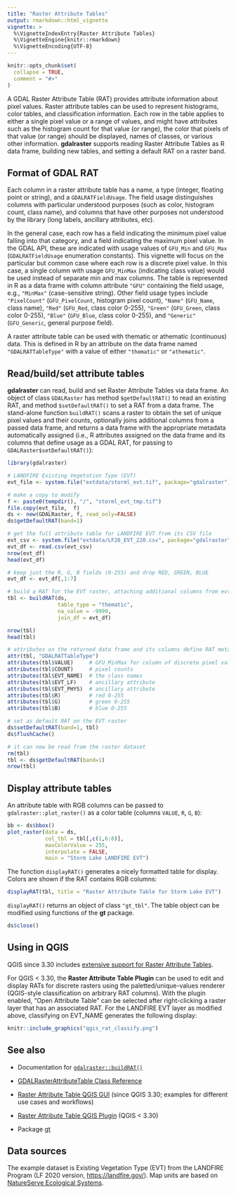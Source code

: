 ```yaml
---
title: "Raster Attribute Tables"
output: rmarkdown::html_vignette
vignette: >
  %\VignetteIndexEntry{Raster Attribute Tables}
  %\VignetteEngine{knitr::rmarkdown}
  %\VignetteEncoding{UTF-8}
---
```


```r
knitr::opts_chunk$set(
  collapse = TRUE,
  comment = "#>"
)
```

A GDAL Raster Attribute Table (RAT) provides attribute information about pixel values. Raster attribute tables can be used to represent histograms, color tables, and classification information. Each row in the table applies to either a single pixel value or a range of values, and might have attributes such as the histogram count for that value (or range), the color that pixels of that value (or range) should be displayed, names of classes, or various other information. **gdalraster** supports reading Raster Attribute Tables as R data frame, building new tables, and setting a default RAT on a raster band.

## Format of GDAL RAT

Each column in a raster attribute table has a name, a type (integer, floating point or string), and a `GDALRATFieldUsage`. The field usage distinguishes columns with particular understood purposes (such as color, histogram count, class name), and columns that have other purposes not understood by the library (long labels, ancillary attributes, etc).

In the general case, each row has a field indicating the minimum pixel value falling into that category, and a field indicating the maximum pixel value. In the GDAL API, these are indicated with usage values of `GFU_Min` and `GFU_Max` (`GDALRATFieldUsage` enumeration constants). This vignette will focus on the particular but common case where each row is a discrete pixel value. In this case, a single column with usage `GFU_MinMax` (indicating class value) would be used instead of separate min and max columns. The table is represented in R as a data frame with column attribute `"GFU"` containing the field usage, e.g., `"MinMax"` (case-sensitive string). Other field usage types include `"PixelCount"` (`GFU_PixelCount`, histogram pixel count), `"Name"` (`GFU_Name`, class name), `"Red"` (`GFU_Red`, class color 0-255), `"Green"` (`GFU_Green`, class color 0-255), `"Blue"` (`GFU_Blue`, class color 0-255), and `"Generic"` (`GFU_Generic`, general purpose field).

A raster attribute table can be used with thematic or athematic (continuous) data. This is defined in R by an attribute on the data frame named `"GDALRATTableType"` with a value of either `"thematic"` or `"athematic"`.

## Read/build/set attribute tables

**gdalraster** can read, build and set Raster Attribute Tables via data frame. An object of class `GDALRaster` has method `$getDefaultRAT()` to read an existing RAT, and method `$setDefaultRAT()` to set a RAT from a data frame. The stand-alone function `buildRAT()` scans a raster to obtain the set of unique pixel values and their counts, optionally joins additional columns from a passed data frame, and returns a data frame with the appropriate metadata automatically assigned (i.e., R attributes assigned on the data frame and its columns that define usage as a GDAL RAT, for passing to `GDALRaster$setDefaultRAT()`):

```r
library(gdalraster)

# LANDFIRE Existing Vegetation Type (EVT)
evt_file <- system.file("extdata/storml_evt.tif", package="gdalraster")

# make a copy to modify
f <- paste0(tempdir(), "/", "storml_evt_tmp.tif")
file.copy(evt_file,  f)
ds <- new(GDALRaster, f, read_only=FALSE)
ds$getDefaultRAT(band=1)

# get the full attribute table for LANDFIRE EVT from its CSV file
evt_csv <- system.file("extdata/LF20_EVT_220.csv", package="gdalraster")
evt_df <- read.csv(evt_csv)
nrow(evt_df)
head(evt_df)

# keep just the R, G, B fields (0-255) and drop RED, GREEN, BLUE
evt_df <- evt_df[,1:7]

# build a RAT for the EVT raster, attaching additional columns from evt_df
tbl <- buildRAT(ds,
                table_type = "thematic",
                na_value = -9999,
                join_df = evt_df)

nrow(tbl)
head(tbl)

# attributes on the returned data frame and its columns define RAT metadata
attr(tbl, "GDALRATTableType")
attributes(tbl$VALUE)     # GFU_MinMax for column of discrete pixel values
attributes(tbl$COUNT)     # pixel counts
attributes(tbl$EVT_NAME)  # the class names
attributes(tbl$EVT_LF)    # ancillary attribute
attributes(tbl$EVT_PHYS)  # ancillary attribute
attributes(tbl$R)         # red 0-255
attributes(tbl$G)         # green 0-255
attributes(tbl$B)         # blue 0-255

# set as default RAT on the EVT raster
ds$setDefaultRAT(band=1, tbl)
ds$flushCache()

# it can now be read from the raster dataset
rm(tbl)
tbl <- ds$getDefaultRAT(band=1)
nrow(tbl)
```

## Display attribute tables

An attribute table with RGB columns can be passed to `gdalraster::plot_raster()` as a color table (columns `VALUE`, `R`, `G`, `B`):

```r
bb <- ds$bbox()
plot_raster(data = ds,
            col_tbl = tbl[,c(1,6:8)],
            maxColorValue = 255,
            interpolate = FALSE,
            main = "Storm Lake LANDFIRE EVT")
```

The function `displayRAT()` generates a nicely formatted table for display. Colors are shown if the RAT contains RGB columns:

```r
displayRAT(tbl, title = "Raster Attribute Table for Storm Lake EVT")
```

`displayRAT()` returns an object of class `"gt_tbl"`. The table object can be modified using functions of the **gt** package.

```r
ds$close()
```

## Using in QGIS

QGIS since 3.30 includes [extensive support for Raster Attribute Tables](https://qgis.org/project/visual-changelogs/visualchangelog330/#feature-raster-attribute-tables-rat-support).

For QGIS < 3.30, the **Raster Attribute Table Plugin** can be used to edit and display RATs for discrete rasters using the paletted/unique-values renderer (QGIS-style classification on arbitrary RAT columns). With the plugin enabled, "Open Attribute Table" can be selected after right-clicking a raster layer that has an associated RAT. For the LANDFIRE EVT layer as modified above, classifying on EVT_NAME generates the following display:

```r
knitr::include_graphics("qgis_rat_classify.png")
```

## See also

* Documentation for [`gdalraster::buildRAT()`](https://usdaforestservice.github.io/gdalraster/reference/buildRAT.html)

* [GDALRasterAttributeTable Class Reference](https://gdal.org/en/stable/doxygen/classGDALRasterAttributeTable.html)

* [Raster Attribute Table QGIS GUI](https://github.com/qgis/QGIS/pull/50687) (since QGIS 3.30; examples for different use cases and workflows)

* [Raster Attribute Table QGIS Plugin](https://github.com/noaa-ocs-hydrography/qgis-raster-attribute-table-plugin) (QGIS < 3.30)

* Package [gt](https://CRAN.R-project.org/package=gt)

## Data sources

The example dataset is Existing Vegetation Type (EVT) from the LANDFIRE Program (LF 2020 version, <https://landfire.gov/>). Map units are based on [NatureServe Ecological Systems](https://www.natureserve.org/products/terrestrial-ecological-systems-united-states).

